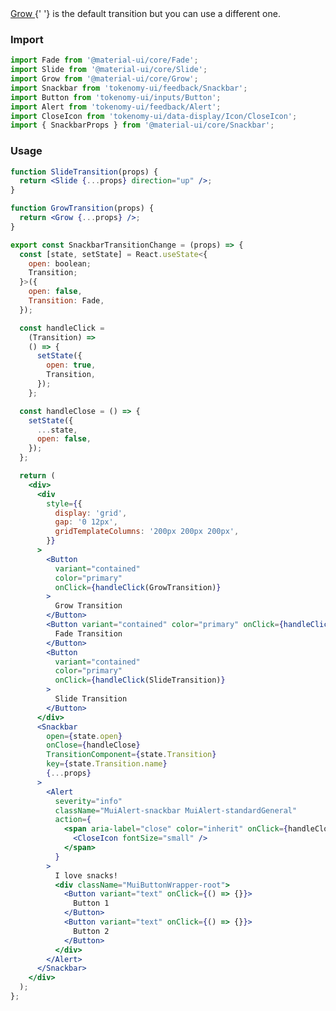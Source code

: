 
<Title>Transition change snackbars</Title>
<Subtitle>
  <a target="_blank" href="https://v4.mui.com/components/transitions/#grow">
    Grow
  </a>{' '}
  is the default transition but you can use a different one.
</Subtitle>

### Import

```jsx
import Fade from '@material-ui/core/Fade';
import Slide from '@material-ui/core/Slide';
import Grow from '@material-ui/core/Grow';
import Snackbar from 'tokenomy-ui/feedback/Snackbar';
import Button from 'tokenomy-ui/inputs/Button';
import Alert from 'tokenomy-ui/feedback/Alert';
import CloseIcon from 'tokenomy-ui/data-display/Icon/CloseIcon';
import { SnackbarProps } from '@material-ui/core/Snackbar';
```

### Usage

<SnackbarTransitionChange />

```jsx
function SlideTransition(props) {
  return <Slide {...props} direction="up" />;
}

function GrowTransition(props) {
  return <Grow {...props} />;
}

export const SnackbarTransitionChange = (props) => {
  const [state, setState] = React.useState<{
    open: boolean;
    Transition;
  }>({
    open: false,
    Transition: Fade,
  });

  const handleClick =
    (Transition) =>
    () => {
      setState({
        open: true,
        Transition,
      });
    };

  const handleClose = () => {
    setState({
      ...state,
      open: false,
    });
  };

  return (
    <div>
      <div
        style={{
          display: 'grid',
          gap: '0 12px',
          gridTemplateColumns: '200px 200px 200px',
        }}
      >
        <Button
          variant="contained"
          color="primary"
          onClick={handleClick(GrowTransition)}
        >
          Grow Transition
        </Button>
        <Button variant="contained" color="primary" onClick={handleClick(Fade)}>
          Fade Transition
        </Button>
        <Button
          variant="contained"
          color="primary"
          onClick={handleClick(SlideTransition)}
        >
          Slide Transition
        </Button>
      </div>
      <Snackbar
        open={state.open}
        onClose={handleClose}
        TransitionComponent={state.Transition}
        key={state.Transition.name}
        {...props}
      >
        <Alert
          severity="info"
          className="MuiAlert-snackbar MuiAlert-standardGeneral"
          action={
            <span aria-label="close" color="inherit" onClick={handleClose}>
              <CloseIcon fontSize="small" />
            </span>
          }
        >
          I love snacks!
          <div className="MuiButtonWrapper-root">
            <Button variant="text" onClick={() => {}}>
              Button 1
            </Button>
            <Button variant="text" onClick={() => {}}>
              Button 2
            </Button>
          </div>
        </Alert>
      </Snackbar>
    </div>
  );
};
```
